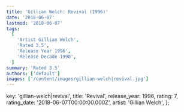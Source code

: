 ```yaml
---
title: 'Gillian Welch: Revival (1996)'
date: '2018-06-07'
lastmod: '2018-06-07'
tags:
  [
    'Artist Gillian Welch',
    'Rated 3.5',
    'Release Year 1996',
    'Release Decade 1990',
  ]
summary: 'Rated 3.5'
authors: ['default']
images: ['/content/images/gillian-welch|revival.jpg']
---
```


  key: 'gillian-welch|revival',
  title: 'Revival',
  release_year: 1996,
  rating: 7,
  rating_date: '2018-06-07T00:00:00.000Z',
  artist: 'Gillian Welch',
};

<MusicRating data={data} />
